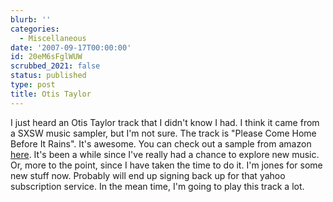 ```yaml
---
blurb: ''
categories:
  - Miscellaneous
date: '2007-09-17T00:00:00'
id: 20eM6sFglWUW
scrubbed_2021: false
status: published
type: post
title: Otis Taylor
---
```


I just heard an Otis Taylor track that I didn't know I had. I think
it came from a SXSW music sampler, but I'm not sure. The track is
"Please Come Home Before It Rains". It's awesome. You can check out
a sample from amazon
[here](http://www.amazon.com/gp/music/wma-pop-up/B0001XAJTI001001/ref=mu_sam_wma_001_001/002-7137960-9375224).
It's been a while since I've really had a chance to explore new
music. Or, more to the point, since I have taken the time to do it.
I'm jones for some new stuff now. Probably will end up signing back
up for that yahoo subscription service. In the mean time, I'm going
to play this track a lot.
